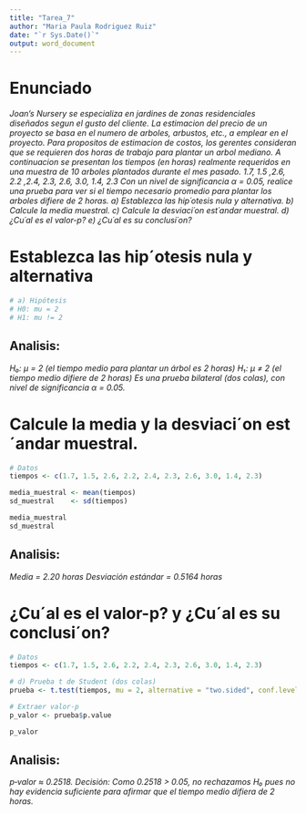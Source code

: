 ---
title: "Tarea_7"
author: "Maria Paula Rodriguez Ruiz"
date: "`r Sys.Date()`"
output: word_document
---

# Enunciado
*Joan’s Nursery se especializa en jardines de zonas residenciales diseñados segun el gusto del cliente. La estimacion del precio de un proyecto se basa en el numero de arboles, arbustos, etc., a emplear en el proyecto. Para propositos de estimacion de costos, los gerentes consideran que se requieren dos horas de trabajo para plantar un arbol mediano. A continuacion se presentan los tiempos (en horas) realmente requeridos en una muestra de 10 arboles plantados durante el mes pasado. 1.7, 1.5 ,2.6, 2.2 ,2.4, 2.3, 2.6, 3.0, 1.4, 2.3 Con un nivel de significancia α = 0.05, realice una prueba para ver si el tiempo necesario promedio para plantar los  arboles difiere de 2 horas. a) Establezca las hip´otesis nula y alternativa. b) Calcule la media muestral. c) Calcule la desviaci´on est´andar muestral. d) ¿Cu´al es el valor-p? e) ¿Cu´al es su conclusi´on?*

# Establezca las hip´otesis nula y alternativa
```{r}
# a) Hipótesis
# H0: mu = 2
# H1: mu != 2
```
## Analisis: 
*H₀: μ = 2 (el tiempo medio para plantar un árbol es 2 horas) H₁: μ ≠ 2 (el tiempo medio difiere de 2 horas) Es una prueba bilateral (dos colas), con nivel de significancia α = 0.05.*

# Calcule la media y la desviaci´on est´andar muestral.
```{r}
# Datos
tiempos <- c(1.7, 1.5, 2.6, 2.2, 2.4, 2.3, 2.6, 3.0, 1.4, 2.3)

media_muestral <- mean(tiempos)
sd_muestral    <- sd(tiempos)

media_muestral
sd_muestral
```
## Analisis: 
*Media = 2.20 horas Desviación estándar = 0.5164 horas*

# ¿Cu´al es el valor-p? y ¿Cu´al es su conclusi´on?
```{r}
# Datos
tiempos <- c(1.7, 1.5, 2.6, 2.2, 2.4, 2.3, 2.6, 3.0, 1.4, 2.3)

# d) Prueba t de Student (dos colas)
prueba <- t.test(tiempos, mu = 2, alternative = "two.sided", conf.level = 0.95)

# Extraer valor‑p
p_valor <- prueba$p.value

p_valor
```
## Analisis: 
*p‑valor ≈ 0.2518. Decisión: Como 0.2518 > 0.05, no rechazamos H₀ pues no hay evidencia suficiente para afirmar que el tiempo medio difiera de 2 horas.*